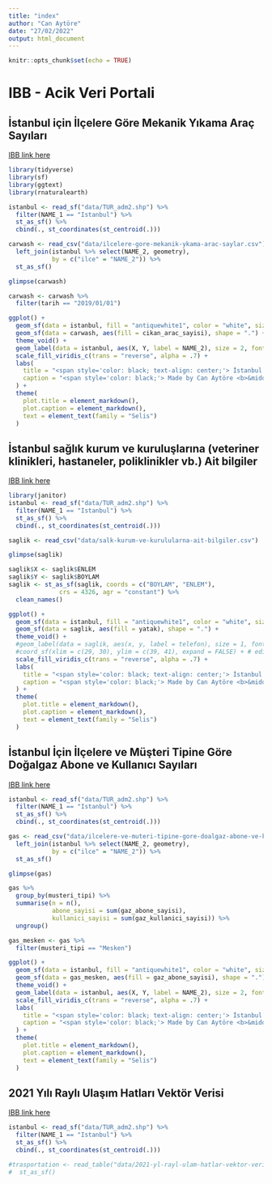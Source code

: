 ```yaml
---
title: "index"
author: "Can Aytöre"
date: "27/02/2022"
output: html_document
---
```


```r
knitr::opts_chunk$set(echo = TRUE)
```

# IBB - Acik Veri Portali


## İstanbul için İlçelere Göre Mekanik Yıkama Araç Sayıları

[IBB link here](https://data.ibb.gov.tr/dataset/istanbul-icin-ilcelere-gore-mekanik-yikama-arac-sayilari/resource/e67012a1-89d0-4d20-91f6-69748ce14d28)

```r
library(tidyverse)
library(sf)
library(ggtext)
library(rnaturalearth)
```

```r
istanbul <- read_sf("data/TUR_adm2.shp") %>%
  filter(NAME_1 == "Istanbul") %>%
  st_as_sf() %>%
  cbind(., st_coordinates(st_centroid(.)))
```

```r
carwash <- read_csv("data/ilcelere-gore-mekanik-ykama-arac-saylar.csv") %>%
  left_join(istanbul %>% select(NAME_2, geometry), 
            by = c("ilce" = "NAME_2")) %>%
  st_as_sf()
```

```r
glimpse(carwash)
```

```r
carwash <- carwash %>%
  filter(tarih == "2019/01/01")
```


```r
ggplot() + 
  geom_sf(data = istanbul, fill = "antiquewhite1", color = "white", size = 0.3) + 
  geom_sf(data = carwash, aes(fill = cikan_arac_sayisi), shape = ".") +
  theme_void() +
  geom_label(data = istanbul, aes(X, Y, label = NAME_2), size = 2, fontface = "bold") +
  scale_fill_viridis_c(trans = "reverse", alpha = .7) +
  labs(
    title = "<span style='color: black; text-align: center;'> İstanbul için İlçelere Göre Mekanik Yıkama Araç Sayıları</span>",
    caption = "<span style='color: black;'> Made by Can Aytöre <b>&middot;</b> Data from IBB </span>"
  ) +
  theme(
    plot.title = element_markdown(),
    plot.caption = element_markdown(),
    text = element_text(family = "Selis")
  )
```


## İstanbul sağlık kurum ve kuruluşlarına (veteriner klinikleri, hastaneler, poliklinikler vb.) Ait bilgiler

[IBB link here](https://data.ibb.gov.tr/dataset/istanbul-saglik-kurum-ve-kuruluslari-verisi/resource/f2154883-68e3-41dc-b2be-a6c2eb721c9e)

```r
library(janitor)
istanbul <- read_sf("data/TUR_adm2.shp") %>%
  filter(NAME_1 == "Istanbul") %>%
  st_as_sf() %>%
  cbind(., st_coordinates(st_centroid(.)))
```

```r
saglik <- read_csv("data/salk-kurum-ve-kurulularna-ait-bilgiler.csv")
```

```r
glimpse(saglik)
```

```r
saglik$X <- saglik$ENLEM
saglik$Y <- saglik$BOYLAM
saglik <- st_as_sf(saglik, coords = c("BOYLAM", "ENLEM"), 
              crs = 4326, agr = "constant") %>%
  clean_names()
```


```r
ggplot() + 
  geom_sf(data = istanbul, fill = "antiquewhite1", color = "white", size = 0.3) +
  geom_sf(data = saglik, aes(fill = yatak), shape = ".") +
  theme_void() +
  #geom_label(data = saglik, aes(x, y, label = telefon), size = 1, fontface = "bold")  +
  #coord_sf(xlim = c(29, 30), ylim = c(39, 41), expand = FALSE) + # edit coordinates manually
  scale_fill_viridis_c(trans = "reverse", alpha = .7) +
  labs(
    title = "<span style='color: black; text-align: center;'> İstanbul için İlçelere Göre Mekanik Yıkama Araç Sayıları</span>",
    caption = "<span style='color: black;'> Made by Can Aytöre <b>&middot;</b> Data from IBB </span>"
  ) +
  theme(
    plot.title = element_markdown(),
    plot.caption = element_markdown(),
    text = element_text(family = "Selis")
  )
```


## İstanbul İçin İlçelere ve Müşteri Tipine Göre Doğalgaz Abone ve Kullanıcı Sayıları

[IBB link here](https://data.ibb.gov.tr/dataset/istanbul-icin-ilcelere-ve-musteri-tipine-gore-dogalgaz-abone-ve-kullanici-sayilari/resource/270430eb-2c6e-4aae-bf8f-0377d7826c9a)

```r
istanbul <- read_sf("data/TUR_adm2.shp") %>%
  filter(NAME_1 == "Istanbul") %>%
  st_as_sf() %>%
  cbind(., st_coordinates(st_centroid(.)))
```

```r
gas <- read_csv("data/ilcelere-ve-muteri-tipine-gore-doalgaz-abone-ve-kullanc-saylar.csv") %>%
  left_join(istanbul %>% select(NAME_2, geometry), 
            by = c("ilce" = "NAME_2")) %>%
  st_as_sf()
```

```r
glimpse(gas)
```

```r
gas %>%
  group_by(musteri_tipi) %>%
  summarise(n = n(),
            abone_sayisi = sum(gaz_abone_sayisi),
            kullanici_sayisi = sum(gaz_kullanici_sayisi)) %>%
  ungroup()
```

```r
gas_mesken <- gas %>%
  filter(musteri_tipi == "Mesken")
```


```r
ggplot() + 
  geom_sf(data = istanbul, fill = "antiquewhite1", color = "white", size = 0.3) + 
  geom_sf(data = gas_mesken, aes(fill = gaz_abone_sayisi), shape = ".") +
  theme_void() +
  geom_label(data = istanbul, aes(X, Y, label = NAME_2), size = 2, fontface = "bold") +
  scale_fill_viridis_c(trans = "reverse", alpha = .7) +
  labs(
    title = "<span style='color: black; text-align: center;'> İstanbul İlçelerine Göre 'Mesken' Tipi Müşteri İçin Doğalgaz Abone Sayıları </span>",
    caption = "<span style='color: black;'> Made by Can Aytöre <b>&middot;</b> Data from IBB </span>"
  ) +
  theme(
    plot.title = element_markdown(),
    plot.caption = element_markdown(),
    text = element_text(family = "Selis")
  )
```



## 2021 Yılı Raylı Ulaşım Hatları Vektör Verisi

[IBB link here](https://data.ibb.gov.tr/dataset/rayli-ulasim-hatlari-vektor-verisi/resource/fe4ec165-9d11-4b83-b031-caea3cfaae55)

```r
istanbul <- read_sf("data/TUR_adm2.shp") %>%
  filter(NAME_1 == "Istanbul") %>%
  st_as_sf() %>%
  cbind(., st_coordinates(st_centroid(.)))
```

```r
#trasportation <- read_table("data/2021-yl-rayl-ulam-hatlar-vektor-verisi.csv", sep = ";") %>%
#  st_as_sf()
```




